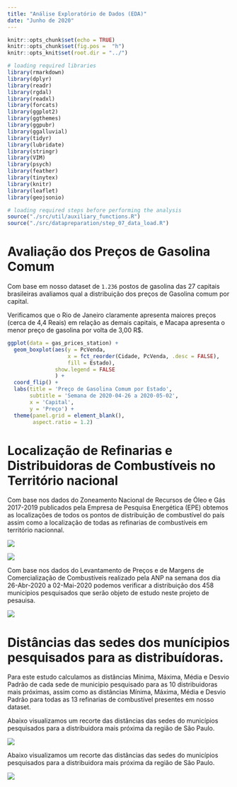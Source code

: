 ```yaml
---
title: "Análise Exploratório de Dados (EDA)"
date: "Junho de 2020"
---
```


```r
knitr::opts_chunk$set(echo = TRUE)
knitr::opts_chunk$set(fig.pos =  "h")
knitr::opts_knit$set(root.dir = "../")

# loading required libraries
library(rmarkdown)
library(dplyr)
library(readr)
library(rgdal)
library(readxl)
library(forcats)
library(ggplot2)
library(ggthemes)
library(ggpubr)
library(ggalluvial)
library(tidyr)
library(lubridate)
library(stringr)
library(VIM)
library(psych)
library(feather)
library(tinytex)
library(knitr)
library(leaflet)
library(geojsonio)
```

```r
# loading required steps before performing the analysis
source("./src/util/auxiliary_functions.R")
source("./src/datapreparation/step_07_data_load.R")
```

# Avaliação dos Preços de Gasolina Comum

Com base em nosso dataset de `1.236` postos de gasolina das 27 capitais brasileiras avaliamos qual a distribuição dos preços de Gasolina comum por capital.

Verificamos que o Rio de Janeiro claramente apresenta maiores preços (cerca de 4,4 Reais) em relação as demais capitais, e Macapa apresenta o menor preço de gasolina por volta de 3,00 R$.

```r
ggplot(data = gas_prices_station) +
  geom_boxplot(aes(y = PcVenda, 
                   x = fct_reorder(Cidade, PcVenda, .desc = FALSE),
                   fill = Estado), 
               show.legend = FALSE
               ) +
  coord_flip() +
  labs(title = 'Preço de Gasolina Comum por Estado',
       subtitle = 'Semana de 2020-04-26 a 2020-05-02',
       x = 'Capital',
       y = 'Preço') + 
  theme(panel.grid = element_blank(),
        aspect.ratio = 1.2)
```

# Localização de Refinarias e Distribuidoras de Combustíveis no Território nacional

Com base nos dados do Zoneamento Nacional de Recursos de Óleo e Gás 2017-2019 publicados pela Empresa de Pesquisa Energética (EPE) obtemos as localizações de todos os pontos de distribuição de combustível do país assim como a localização de todas as refinarias de combustíveis em território nacionnal.

![](https://raw.githubusercontent.com/ldaniel/Spatial-Statistics-Applications/master/visualizations/EDA/loc_dist_combust.svg)

![](https://raw.githubusercontent.com/ldaniel/Spatial-Statistics-Applications/master/visualizations/EDA/loc_refin_combust.svg)

Com base nos dados do Levantamento de Preços e de Margens de Comercialização de Combustíveis realizado pela ANP na semana dos dia 26-Abr-2020 a 02-Mai-2020 podemos verificar a distribuição dos 458 municipios pesquisados que serão objeto de estudo neste projeto de pesauisa.

![](https://raw.githubusercontent.com/ldaniel/Spatial-Statistics-Applications/master/visualizations/EDA/loc_cidade_combust.svg)

# Distâncias das sedes dos munícipios pesquisados para as distribuídoras.

Para este estudo calculamos as distâncias Mínima, Máxima, Média e Desvio Padrão de cada sede de municipio pesquisado para as 10 distribuidoras mais próximas, assim como as distâncias Mínima, Máxima, Média e Desvio Padrão para todas as 13 refinarias de combustível presentes em nosso dataset.

Abaixo visualizamos um recorte das distâncias das sedes do municípios pesquisados para a distribuidora mais próxima da região de São Paulo.

![](https://raw.githubusercontent.com/ldaniel/Spatial-Statistics-Applications/master/visualizations/EDA/dist_sedes_dist.png)

Abaixo visualizamos um recorte das distâncias das sedes do municípios pesquisados para a distribuidora mais próxima da região de São Paulo.

![](https://raw.githubusercontent.com/ldaniel/Spatial-Statistics-Applications/master/visualizations/EDA/dist_sedes_refin.svg)
